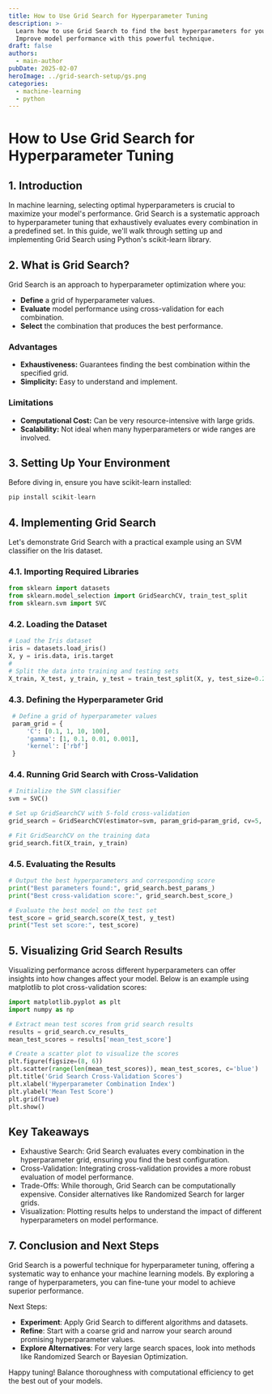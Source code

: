 ```yaml
---
title: How to Use Grid Search for Hyperparameter Tuning
description: >-
  Learn how to use Grid Search to find the best hyperparameters for your machine learning model.
  Improve model performance with this powerful technique.
draft: false
authors:
  - main-author
pubDate: 2025-02-07
heroImage: ../grid-search-setup/gs.png
categories:
  - machine-learning
  - python
---
```


# How to Use Grid Search for Hyperparameter Tuning

## 1. Introduction

In machine learning, selecting optimal hyperparameters is crucial to maximize your model's performance. <TextHighlights>Grid Search</TextHighlights> is a systematic approach to hyperparameter tuning that exhaustively evaluates every combination in a predefined set. In this guide, we'll walk through setting up and implementing Grid Search using Python's scikit-learn library.

## 2. What is Grid Search?

Grid Search is an approach to hyperparameter optimization where you:

- **Define** a grid of hyperparameter values.
- **Evaluate** model performance using cross-validation for each combination.
- **Select** the combination that produces the best performance.

### Advantages
- **Exhaustiveness:** Guarantees finding the best combination within the specified grid.
- **Simplicity:** Easy to understand and implement.

### Limitations
- **Computational Cost:** Can be very resource-intensive with large grids.
- **Scalability:** Not ideal when many hyperparameters or wide ranges are involved.

## 3. Setting Up Your Environment

Before diving in, ensure you have scikit-learn installed:

```python
pip install scikit-learn
```

## 4. Implementing Grid Search

Let's demonstrate Grid Search with a practical example using an SVM classifier on the Iris dataset.

### 4.1. Importing Required Libraries
```python
from sklearn import datasets
from sklearn.model_selection import GridSearchCV, train_test_split
from sklearn.svm import SVC
```

### 4.2. Loading the Dataset

```python
# Load the Iris dataset
iris = datasets.load_iris()
X, y = iris.data, iris.target
#
# Split the data into training and testing sets
X_train, X_test, y_train, y_test = train_test_split(X, y, test_size=0.2, random_state=42)
```

### 4.3. Defining the Hyperparameter Grid

```python
 # Define a grid of hyperparameter values
 param_grid = {
     'C': [0.1, 1, 10, 100],
     'gamma': [1, 0.1, 0.01, 0.001],
     'kernel': ['rbf']
 }
```

### 4.4. Running Grid Search with Cross-Validation
```python
# Initialize the SVM classifier
svm = SVC()

# Set up GridSearchCV with 5-fold cross-validation
grid_search = GridSearchCV(estimator=svm, param_grid=param_grid, cv=5, verbose=2, n_jobs=-1)

# Fit GridSearchCV on the training data
grid_search.fit(X_train, y_train)
```

### 4.5. Evaluating the Results
```python
# Output the best hyperparameters and corresponding score
print("Best parameters found:", grid_search.best_params_)
print("Best cross-validation score:", grid_search.best_score_)

# Evaluate the best model on the test set
test_score = grid_search.score(X_test, y_test)
print("Test set score:", test_score)
```
## 5. Visualizing Grid Search Results

Visualizing performance across different hyperparameters can offer insights into how changes affect your model. Below is an example using matplotlib to plot cross-validation scores:

```python
import matplotlib.pyplot as plt
import numpy as np

# Extract mean test scores from grid search results
results = grid_search.cv_results_
mean_test_scores = results['mean_test_score']

# Create a scatter plot to visualize the scores
plt.figure(figsize=(8, 6))
plt.scatter(range(len(mean_test_scores)), mean_test_scores, c='blue')
plt.title('Grid Search Cross-Validation Scores')
plt.xlabel('Hyperparameter Combination Index')
plt.ylabel('Mean Test Score')
plt.grid(True)
plt.show()

```

## Key Takeaways
- Exhaustive Search: Grid Search evaluates every combination in the hyperparameter grid, ensuring you find the best configuration.
- Cross-Validation: Integrating cross-validation provides a more robust evaluation of model performance.
- Trade-Offs: While thorough, Grid Search can be computationally expensive. Consider alternatives like Randomized Search for larger grids.
- Visualization: Plotting results helps to understand the impact of different hyperparameters on model performance.

## 7. Conclusion and Next Steps

Grid Search is a powerful technique for hyperparameter tuning, offering a systematic way to enhance your machine learning models. By exploring a range of hyperparameters, you can fine-tune your model to achieve superior performance.

Next Steps:

- **Experiment**: Apply Grid Search to different algorithms and datasets.
- **Refine**: Start with a coarse grid and narrow your search around promising hyperparameter values.
- **Explore Alternatives**: For very large search spaces, look into methods like Randomized Search or Bayesian Optimization.

Happy tuning! Balance thoroughness with computational efficiency to get the best out of your models.
